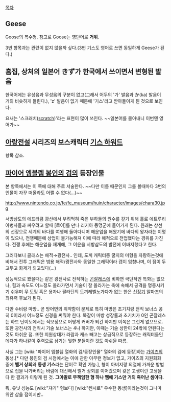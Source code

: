 [[목차]]
== Geese ==
Goose의 복수형. 참고로 Goose는 영단어로 '''거위.'''

3번 항목과는 관련이 없지 않을까 싶다.(3번 기스도 영어로 쓰면 동일하게 Geese가 된다.)

== 흠집, 상처의 일본어 きず가 한국에서 쓰이면서 변형된 발음 ==
한국어에는 유성음과 무성음의 구분이 없고(그래서 어두의 '가' 발음과 か(ka) 발음이 거의 비슷하게 들린다.), 'z' 발음이 없기 때문에 '기스'라고 받아들이게 된 것으로 보인다.

요새는 '스크래치([http://englishsamsam.tistory.com/163 scratch])'라는 표현이 많이 쓰인다. ~~일본어를 몰아내니 이번엔 영어가~~

== [[아랑전설]] 시리즈의 보스캐릭터 [[기스 하워드]] ==
항목 참조.

== [[파이어 엠블렘 봉인의 검]]의 등장인물 ==
본 항목에서는 이 쪽에 대해 주로 서술한다.
~~다만 이름 때문인지 그를 볼때마다 3번의 인물이 자꾸 떠올라도 어쩔 수 없다(...)~~

http://www.nintendo.co.jp/fe/fe_museum/huin/character/images/chara30.jpg

서방삼도의 에프라큼 광산에서 부려먹혀 죽은 부하들의 원수를 갚기 위해 홀로 에트루리아병사들과 싸우려고 할때 [로이]를 만나 리키아 동맹군에 들어가게 된다. 원래는 상선의 선장으로 세계의 바다를 여행해 돌아다니며 해운업을 해왔기에 바다의 왕자라는 이명이 있으나, 전쟁때문에 상업이 불가능해져 이에 따라 해적으로 전업했다는 경위를 가진다. 전쟁 후에는 해운업을 재개해, 그 이윤을 서방삼도의 발전에 이바지했다고 한다.

그러다보니 클래스는 해적→광전사.. 인데, 도끼 캐릭터중 굴지의 미형을 자랑하는것에 비해서 전투 그래픽은 범용 해적/광전사와 동일한 그래픽이라 갭이 엄청나며, 이 점이 두고두고 화제가 되고있다(...)

성능적으로 봤을때는 같은 광전사로 전직하는 [[곤잘레스]]에 비하면 극단적인 특화는 없으나, 힘과 속도도 어느정도 올라가면서 기술이 잘 올라가는 축에 속해서 공격을 명중시키기 쉬우며 무 도핑 혹은 용자나 팔라딘의 도끼레벨노가다가 없는 한은 [[신장기]] 알마즈의 최유력 후보가 된다.

다만 수비랑 마방.. 곧 방어면의 취약함이 문제로 특히 마방은 초기치랑 전직 보너스 공히 0이라서 어느정도 신경을 써줘야 한다. 똑같이 마방 성장률과 초기치가 0인 곤잘레스는 하드 난이도에서는 적보정으로 어떻게 커버가 되긴 하지만 이쪽은 그런게 없으므로. 또한 광전사의 전직시 기술 보너스는 4나 하지만, 이때는 기술 상한이 24밖에 안된다는 것도 아쉬운 점. 또한 지원상대가 라람과 캐스 빼고는 상급직으로 등장하는 캐릭터들인데다가 하나같이 주력으로 삼기는 뭣한 분들이란 것도 아쉬울 따름.

사실 그는 [wiki:"파이어 엠블렘 열화의 검/등장인물" 열화의 검에 등장]하는 [[가이츠]]의 동생.[* 다만 봉인의 검 시점에서는 이에 관한 아무런 정보가 없고, 가이츠의 지원회화 중에 '''벨거 상회'''와 '''동생 기스'''라는 단어로 확인 가능.], 형이 아버지랑 의절에 가까운 방법으로 집을 나가버리는 바람에 대신해서 벨거 상회를 이어갔으며 갖은 고생이란 고생을 다 한 결과가 이렇게 된 것. '''그야말로 무책임한 형 하나 땜에 기스만 거의 죽어난 셈이다.''' 

뭐, 유닛 성능도 [wiki:"쟈기" 형보다] [wiki:"켄시로" 우수한 동생]이라는것이 그나마 위안 삼을 점이지만..
